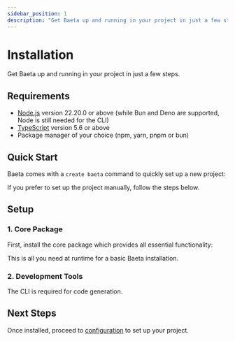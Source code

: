```yaml
---
sidebar_position: 1
description: "Get Baeta up and running in your project in just a few steps"
---
```


# Installation

Get Baeta up and running in your project in just a few steps.

## Requirements

- [Node.js](https://nodejs.org) version 22.20.0 or above (while Bun and Deno are supported, Node is still needed for the CLI)
- [TypeScript](https://www.typescriptlang.org) version 5.6 or above
- Package manager of your choice (npm, yarn, pnpm or bun)

## Quick Start

Baeta comes with a `create baeta` command to quickly set up a new project:


<PackageManagerCreate package="baeta" />

If you prefer to set up the project manually, follow the steps below.

## Setup

### 1. Core Package

First, install the core package which provides all essential functionality:


<PackageManagerAdd package="@baeta/core" />

This is all you need at runtime for a basic Baeta installation.

### 2. Development Tools

The CLI is required for code generation.

<PackageManagerAdd dev={true} package="@baeta/cli" />

## Next Steps

Once installed, proceed to [configuration](./configuration) to set up your project.
